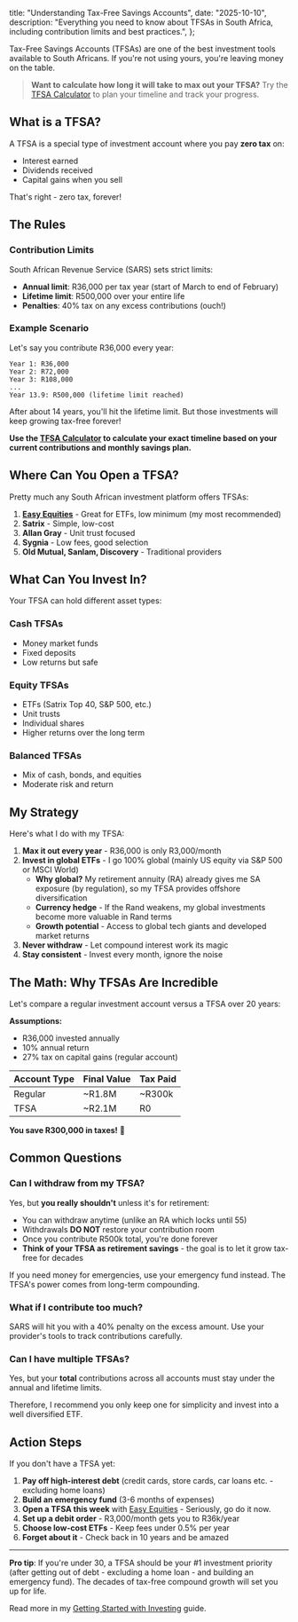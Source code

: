 
  title: "Understanding Tax-Free Savings Accounts",
  date: "2025-10-10",
  description:
    "Everything you need to know about TFSAs in South Africa, including contribution limits and best practices.",
};

Tax-Free Savings Accounts (TFSAs) are one of the best investment tools available to South Africans. If you're not using yours, you're leaving money on the table.

> **Want to calculate how long it will take to max out your TFSA?** Try the [TFSA Calculator](/calculators/tfsa) to plan your timeline and track your progress.

## What is a TFSA?

A TFSA is a special type of investment account where you pay **zero tax** on:

- Interest earned
- Dividends received
- Capital gains when you sell

That's right - zero tax, forever!

## The Rules

### Contribution Limits

South African Revenue Service (SARS) sets strict limits:

- **Annual limit**: R36,000 per tax year (start of March to end of February)
- **Lifetime limit**: R500,000 over your entire life
- **Penalties**: 40% tax on any excess contributions (ouch!)

### Example Scenario

Let's say you contribute R36,000 every year:

```
Year 1: R36,000
Year 2: R72,000
Year 3: R108,000
...
Year 13.9: R500,000 (lifetime limit reached)
```

After about 14 years, you'll hit the lifetime limit. But those investments will keep growing tax-free forever!

**Use the [TFSA Calculator](/calculators/tfsa) to calculate your exact timeline based on your current contributions and monthly savings plan.**

## Where Can You Open a TFSA?

Pretty much any South African investment platform offers TFSAs:

1. **[Easy Equities]({LINKS.easyEquities})** - Great for ETFs, low minimum (my most recommended)
2. **Satrix** - Simple, low-cost
3. **Allan Gray** - Unit trust focused
4. **Sygnia** - Low fees, good selection
5. **Old Mutual, Sanlam, Discovery** - Traditional providers

## What Can You Invest In?

Your TFSA can hold different asset types:

### Cash TFSAs

- Money market funds
- Fixed deposits
- Low returns but safe

### Equity TFSAs

- ETFs (Satrix Top 40, S&P 500, etc.)
- Unit trusts
- Individual shares
- Higher returns over the long term

### Balanced TFSAs

- Mix of cash, bonds, and equities
- Moderate risk and return

## My Strategy

Here's what I do with my TFSA:

1. **Max it out every year** - R36,000 is only R3,000/month
2. **Invest in global ETFs** - I go 100% global (mainly US equity via S&P 500 or MSCI World)
   - **Why global?** My retirement annuity (RA) already gives me SA exposure (by regulation), so my TFSA provides offshore diversification
   - **Currency hedge** - If the Rand weakens, my global investments become more valuable in Rand terms
   - **Growth potential** - Access to global tech giants and developed market returns
3. **Never withdraw** - Let compound interest work its magic
4. **Stay consistent** - Invest every month, ignore the noise

## The Math: Why TFSAs Are Incredible

Let's compare a regular investment account versus a TFSA over 20 years:

**Assumptions:**

- R36,000 invested annually
- 10% annual return
- 27% tax on capital gains (regular account)

| Account Type | Final Value | Tax Paid |
| ------------ | ----------- | -------- |
| Regular      | ~R1.8M      | ~R300k   |
| TFSA         | ~R2.1M      | R0       |

**You save R300,000 in taxes!** 🎉

## Common Questions

### Can I withdraw from my TFSA?

Yes, but **you really shouldn't** unless it's for retirement:

- You can withdraw anytime (unlike an RA which locks until 55)
- Withdrawals **DO NOT** restore your contribution room
- Once you contribute R500k total, you're done forever
- **Think of your TFSA as retirement savings** - the goal is to let it grow tax-free for decades

If you need money for emergencies, use your emergency fund instead. The TFSA's power comes from long-term compounding.

### What if I contribute too much?

SARS will hit you with a 40% penalty on the excess amount. Use your provider's tools to track contributions carefully.

### Can I have multiple TFSAs?

Yes, but your **total** contributions across all accounts must stay under the annual and lifetime limits.

Therefore, I recommend you only keep one for simplicity and invest into a well diversified ETF.

## Action Steps

If you don't have a TFSA yet:

1. **Pay off high-interest debt** (credit cards, store cards, car loans etc. - excluding home loans)
2. **Build an emergency fund** (3-6 months of expenses)
3. **Open a TFSA this week** with [Easy Equities]({LINKS.easyEquities}) - Seriously, go do it now.
4. **Set up a debit order** - R3,000/month gets you to R36k/year
5. **Choose low-cost ETFs** - Keep fees under 0.5% per year
6. **Forget about it** - Check back in 10 years and be amazed

---

**Pro tip**: If you're under 30, a TFSA should be your #1 investment priority (after getting out of debt - excluding a home loan - and building an emergency fund). The decades of tax-free compound growth will set you up for life.

Read more in my [Getting Started with Investing](/blog/getting-started-with-investing) guide.
